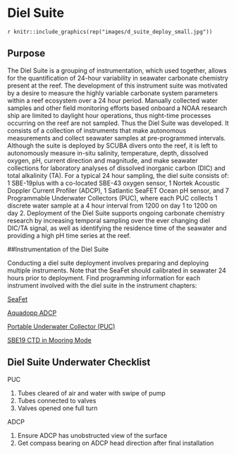 # Diel Suite {#dielsuite}

`r knitr::include_graphics(rep("images/d_suite_deploy_small.jpg"))`

## Purpose

 The Diel Suite is a grouping of instrumentation, which used together, allows for the quantification of 24-hour variability in seawater carbonate chemistry present at the reef.  The development of this instrument suite was motivated by a desire to measure the highly variable carbonate system parameters within a reef ecosystem over a 24 hour period.  Manually collected water samples and other field monitoring efforts based onboard a NOAA research ship are limited to daylight hour operations, thus night-time processes occurring on the reef are not sampled.  Thus the Diel Suite was developed. It consists of a collection of instruments that make autonomous measurements and collect seawater samples at pre-programmed intervals.  Although the suite is deployed by SCUBA divers onto the reef, it is left to autonomously measure in-situ salinity, temperature, depth, dissolved oxygen, pH, current direction and magnitude, and make seawater collections for laboratory analyses of dissolved inorganic carbon (DIC) and total alkalinity (TA). For a typical 24 hour sampling, the diel suite consists of: 1 SBE-19plus with a co-located SBE-43 oxygen sensor, 1 Nortek Acoustic Doppler Current Profiler (ADCP), 1 Satlantic SeaFET Ocean pH sensor, and 7 Programmable Underwater Collectors (PUC), where each PUC collects 1 discrete water sample at a 4 hour interval from 1200 on day 1 to 1200 on day 2. Deployment of the Diel Suite supports ongoing carbonate chemistry research by increasing temporal sampling over the ever changing diel DIC/TA signal, as well as identifying the residence time of the seawater and providing a high pH time series at the reef.

##Instrumentation of the Diel Suite

Conducting a diel suite deployment involves preparing and deploying multiple instruments.  Note that the SeaFet should calibrated in seawater 24 hours prior to deployment. Find programming information for each instrument involved with the diel suite in the instrument chapters:

[SeaFet](#seafet)

[Aquadopp ADCP](#adcp)

[Portable Underwater Collector (PUC)](#puc)

[SBE19 CTD in Mooring Mode](#moored_ctd)


## Diel Suite Underwater Checklist

PUC

1. Tubes cleared of air and water with swipe of pump
2. Tubes connected to valves
3. Valves opened one full turn

ADCP

1. Ensure ADCP has unobstructed view of the surface
2. Get compass bearing on ADCP head direction after final installation
